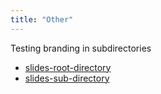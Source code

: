 ```yaml
---
title: "Other"
---
```


Testing branding in subdirectories

- [slides-root-directory](slides.qmd)
- [slides-sub-directory](slides/slides.qmd)